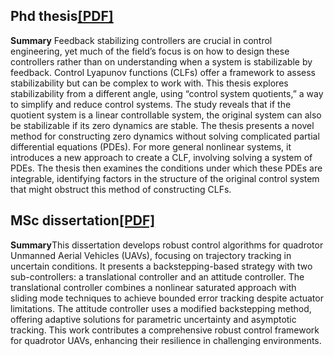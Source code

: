 <html>
<head>
<title>
Papers
</title>
</head>
<body>
<h2>Phd thesis<a href="phd_thesis.pdf" target="blank">[PDF]</a></h2>
<p><strong>Summary</strong> Feedback stabilizing controllers are crucial in control engineering, yet much of the field's focus is on how to design these controllers rather than on understanding when a system is stabilizable by feedback. Control Lyapunov functions (CLFs) offer a framework to assess stabilizability but can be complex to work with. This thesis explores stabilizability from a different angle, using "control system quotients," a way to simplify and reduce control systems. The study reveals that if the quotient system is a linear controllable system, the original system can also be stabilizable if its zero dynamics are stable. The thesis presents a novel method for constructing zero dynamics without solving complicated partial differential equations (PDEs). For more general nonlinear systems, it introduces a new approach to create a CLF, involving solving a system of PDEs. The thesis then examines the conditions under which these PDEs are integrable, identifying factors in the structure of the original control system that might obstruct this method of constructing CLFs.</p>

<h2>MSc dissertation<a href="msc_thesis.pdf" target="blank">[PDF]</a></h2>
<p><strong>Summary</strong>This dissertation develops robust control algorithms for quadrotor Unmanned Aerial Vehicles (UAVs), focusing on trajectory tracking in uncertain conditions. It presents a backstepping-based strategy with two sub-controllers: a translational controller and an attitude controller. The translational controller combines a nonlinear saturated approach with sliding mode techniques to achieve bounded error tracking despite actuator limitations. The attitude controller uses a modified backstepping method, offering adaptive solutions for parametric uncertainty and asymptotic tracking. This work contributes a comprehensive robust control framework for quadrotor UAVs, enhancing their resilience in challenging environments.</p>
</body>
</html>